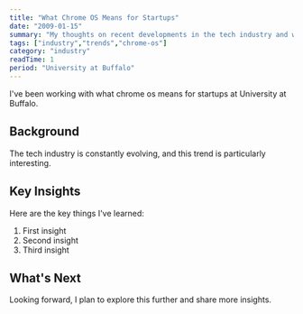 ```yaml
---
title: "What Chrome OS Means for Startups"
date: "2009-01-15"
summary: "My thoughts on recent developments in the tech industry and what they mean for developers."
tags: ["industry","trends","chrome-os"]
category: "industry"
readTime: 1
period: "University at Buffalo"
---
```


I've been working with what chrome os means for startups at University at Buffalo.

## Background

The tech industry is constantly evolving, and this trend is particularly interesting.

## Key Insights

Here are the key things I've learned:

1. First insight
2. Second insight
3. Third insight

## What's Next

Looking forward, I plan to explore this further and share more insights.

